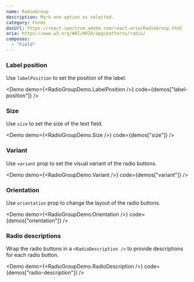 ```yaml
---
name: RadioGroup
description: Mark one option as selected.
category: Forms
docUrl: https://react-spectrum.adobe.com/react-aria/RadioGroup.html
aria: https://www.w3.org/WAI/ARIA/apg/patterns/radio/
composes:
  - "Field"
---
```


### Label position

Use `labelPosition` to set the position of the label.

<Demo demo={<RadioGroupDemo.LabelPosition />} code={demos["label-position"]} />

### Size

Use `size` to set the size of the text field.

<Demo demo={<RadioGroupDemo.Size />} code={demos["size"]} />

### Variant

Use `variant` prop to set the visual variant of the radio buttons.

<Demo demo={<RadioGroupDemo.Variant />} code={demos["variant"]} />

### Orientation

Use `orientation` prop to change the layout of the radio buttons.

<Demo demo={<RadioGroupDemo.Orientation />} code={demos["orientation"]} />

### Radio descriptions

Wrap the radio buttons in a `<RadioDescription />` to provide descriptions for
each radio button.

<Demo
  demo={<RadioGroupDemo.RadioDescription />}
  code={demos["radio-description"]}
/>
